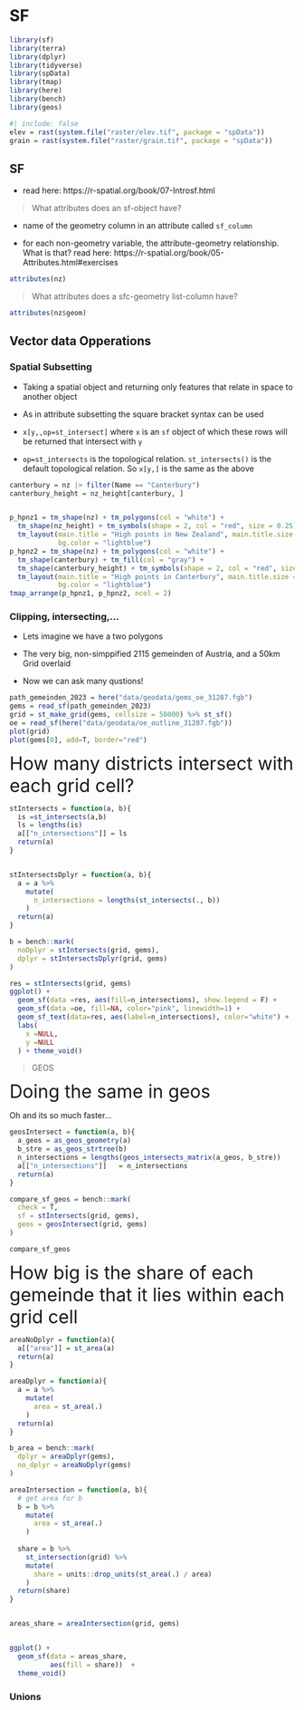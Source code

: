 # SF

```r
library(sf)
library(terra)
library(dplyr)
library(tidyverse)
library(spData)
library(tmap)
library(here)
library(bench)
library(geos)
```


```r
#| include: false
elev = rast(system.file("raster/elev.tif", package = "spData"))
grain = rast(system.file("raster/grain.tif", package = "spData"))
```

## SF

- read here: https://r-spatial.org/book/07-Introsf.html

> What attributes does an sf-object have?

- name of the geometry column in an attribute called `sf_column`

- for each non-geometry variable, the attribute-geometry relationship. What is that? read here: https://r-spatial.org/book/05-Attributes.html#exercises

```r
attributes(nz)
```

> What attributes does a sfc-geometry list-column have?

```r
attributes(nz$geom)
```




## Vector data Opperations

### Spatial Subsetting

- Taking a spatial object and returning only features that relate in space to another object 

- As in attribute subsetting the square bracket syntax can be used

- `x[y,,op=st_intersect]` where `x` is an `sf` object of which these rows will be returned that intersect with `y`

- `op=st_intersects` is the topological relation. `st_intersects()` is the default topological relation. So `x[y,]` is the same as the above

```r
canterbury = nz |> filter(Name == "Canterbury")
canterbury_height = nz_height[canterbury, ]


p_hpnz1 = tm_shape(nz) + tm_polygons(col = "white") +
  tm_shape(nz_height) + tm_symbols(shape = 2, col = "red", size = 0.25) +
  tm_layout(main.title = "High points in New Zealand", main.title.size = 1,
            bg.color = "lightblue")
p_hpnz2 = tm_shape(nz) + tm_polygons(col = "white") +
  tm_shape(canterbury) + tm_fill(col = "gray") + 
  tm_shape(canterbury_height) + tm_symbols(shape = 2, col = "red", size = 0.25) +
  tm_layout(main.title = "High points in Canterbury", main.title.size = 1,
            bg.color = "lightblue")
tmap_arrange(p_hpnz1, p_hpnz2, ncol = 2)
```


### Clipping, intersecting,...

- Lets imagine we have a two polygons

- The very big, non-simppified 2115 gemeinden of Austria, and a 50km Grid overlaid

- Now we can ask many qustions!

```r
path_gemeinden_2023 = here("data/geodata/gems_oe_31287.fgb")
gems = read_sf(path_gemeinden_2023)
grid = st_make_grid(gems, cellsize = 50000) %>% st_sf()
oe = read_sf(here("data/geodata/oe_outline_31287.fgb"))
plot(grid)
plot(gems[0], add=T, border="red")
```


<div style="font-size: 2rem">How many districts intersect with each grid cell?</div>



```r

stIntersects = function(a, b){
  is =st_intersects(a,b) 
  ls = lengths(is)
  a[["n_intersections"]] = ls
  return(a)
}


stIntersectsDplyr = function(a, b){
  a = a %>% 
    mutate(
      n_intersections = lengths(st_intersects(., b))
    )
  return(a)
}

b = bench::mark(
  noDplyr = stIntersects(grid, gems),
  dplyr = stIntersectsDplyr(grid, gems)
)

res = stIntersects(grid, gems)
ggplot() +
  geom_sf(data =res, aes(fill=n_intersections), show.legend = F) +
  geom_sf(data =oe, fill=NA, color="pink", linewidth=1) +
  geom_sf_text(data=res, aes(label=n_intersections), color="white") +
  labs(
    x =NULL,
    y =NULL
  ) + theme_void()
```

> GEOS

<div style="font-size: 2rem">Doing the same in geos</div>

Oh and its so much faster...

```r
geosIntersect = function(a, b){
  a_geos = as_geos_geometry(a)
  b_stre = as_geos_strtree(b)
  n_intersections = lengths(geos_intersects_matrix(a_geos, b_stre))
  a[["n_intersections"]]   = n_intersections
  return(a)
}

compare_sf_geos = bench::mark(
  check = T,
  sf = stIntersects(grid, gems),
  geos = geosIntersect(grid, gems)
)

compare_sf_geos
```

<div style="font-size: 2rem">How big is the share of each gemeinde that it lies within each grid cell</div>


```r
areaNoDplyr = function(a){
  a[["area"]] = st_area(a)
  return(a)
}

areaDplyr = function(a){
  a = a %>% 
    mutate(
      area = st_area(.)
    )
  return(a)
}

b_area = bench::mark(
  dplyr = areaDplyr(gems),
  no_dplyr = areaNoDplyr(gems)
)

areaIntersection = function(a, b){
  # get area for b
  b = b %>% 
    mutate(
      area = st_area(.)
    )
  
  share = b %>% 
    st_intersection(grid) %>% 
    mutate(
      share = units::drop_units(st_area(.) / area)
    )
  return(share)
}


areas_share = areaIntersection(grid, gems)


ggplot() +
  geom_sf(data = areas_share,
          aes(fill = share))  +
  theme_void()

```




### Unions








